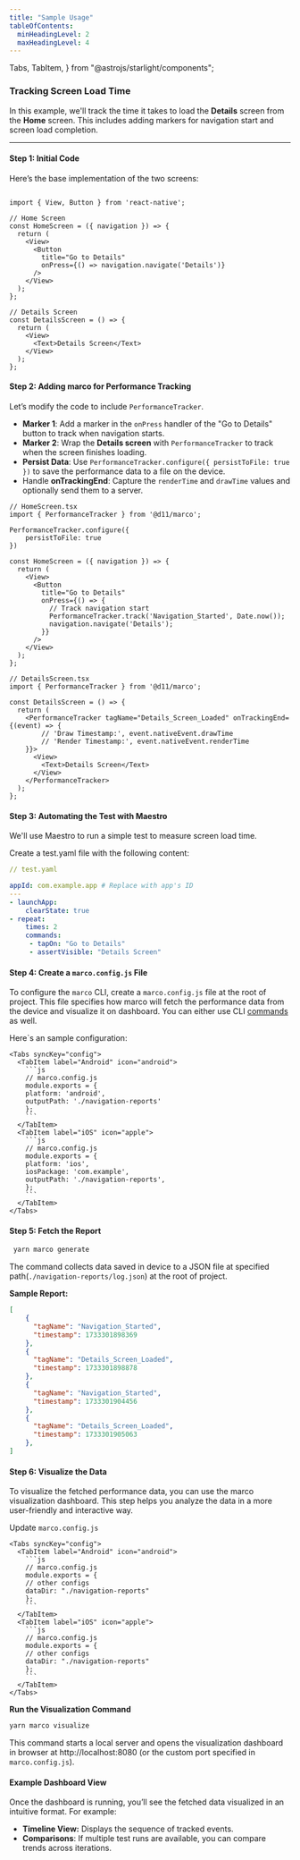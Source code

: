 ```yaml
---
title: "Sample Usage"
tableOfContents:
  minHeadingLevel: 2
  maxHeadingLevel: 4
---
```


  Tabs,
  TabItem,
} from "@astrojs/starlight/components";

### Tracking Screen Load Time

In this example, we'll track the time it takes to load the **Details** screen from the **Home** screen. This includes adding markers for navigation start and screen load completion.

---


#### Step 1: Initial Code

Here’s the base implementation of the two screens:

```tsx collapse={5-12, 17-21}

import { View, Button } from 'react-native';

// Home Screen
const HomeScreen = ({ navigation }) => {
  return (
    <View>
      <Button
        title="Go to Details"
        onPress={() => navigation.navigate('Details')}
      />
    </View>
  );
};

// Details Screen
const DetailsScreen = () => {
  return (
    <View>
      <Text>Details Screen</Text>
    </View>
  );
};
```

#### Step 2: Adding marco for Performance Tracking

Let’s modify the code to include `PerformanceTracker`.

- **Marker 1**: Add a marker in the `onPress` handler of the "Go to Details" button to track when navigation starts.
- **Marker 2**: Wrap the **Details screen** with `PerformanceTracker` to track when the screen finishes loading.
- **Persist Data**: Use `PerformanceTracker.configure({ persistToFile: true })` to save the performance data to a file on the device.
- Handle **onTrackingEnd**: Capture the `renderTime` and `drawTime` values and optionally send them to a server.

```tsx
// HomeScreen.tsx
import { PerformanceTracker } from '@d11/marco';

PerformanceTracker.configure({ 
    persistToFile: true 
})

const HomeScreen = ({ navigation }) => {
  return (
    <View>
      <Button
        title="Go to Details"
        onPress={() => {
          // Track navigation start
          PerformanceTracker.track('Navigation_Started', Date.now());
          navigation.navigate('Details');
        }}
      />
    </View>
  );
};
```

```tsx
// DetailsScreen.tsx
import { PerformanceTracker } from '@d11/marco';

const DetailsScreen = () => {
  return (
    <PerformanceTracker tagName="Details_Screen_Loaded" onTrackingEnd={(event) => {
        // 'Draw Timestamp:', event.nativeEvent.drawTime
        // 'Render Timestamp:', event.nativeEvent.renderTime
    }}>
      <View>
        <Text>Details Screen</Text>
      </View>
    </PerformanceTracker>
  );
};
```

#### Step 3: Automating the Test with Maestro
We'll use Maestro to run a simple test to measure screen load time.

Create a test.yaml file with the following content:

```yaml
// test.yaml

appId: com.example.app # Replace with app's ID
---
- launchApp:
    clearState: true
- repeat:
    times: 2
    commands:
     - tapOn: "Go to Details"
     - assertVisible: "Details Screen"
```

#### Step 4: Create a `marco.config.js` File

To configure the `marco` CLI, create a `marco.config.js` file at the root of project. This file specifies how marco will fetch the performance data from the device and visualize it on dashboard. You can either use CLI [commands](api/cli/generate-report) as well.

Here`s an sample configuration:

    <Tabs syncKey="config">
      <TabItem label="Android" icon="android">
        ```js
        // marco.config.js
        module.exports = {
        platform: 'android', 
        outputPath: './navigation-reports'
        };
        ```
      </TabItem>
      <TabItem label="iOS" icon="apple">
        ```js
        // marco.config.js
        module.exports = {
        platform: 'ios', 
        iosPackage: 'com.example',
        outputPath: './navigation-reports',
        };
        ```
      </TabItem>
    </Tabs>

#### Step 5: Fetch the Report

```sh frame="none"
 yarn marco generate
```

The command collects data saved in device to a JSON file at specified path(`./navigation-reports/log.json`) at the root of project.

**Sample Report:**

```json
[
    {
      "tagName": "Navigation_Started",
      "timestamp": 1733301898369
    },
    {
      "tagName": "Details_Screen_Loaded",
      "timestamp": 1733301898878
    },
    {
      "tagName": "Navigation_Started",
      "timestamp": 1733301904456
    },
    {
      "tagName": "Details_Screen_Loaded",
      "timestamp": 1733301905063
    },
]
```

#### Step 6: Visualize the Data

To visualize the fetched performance data, you can use the marco visualization dashboard. This step helps you analyze the data in a more user-friendly and interactive way.

Update `marco.config.js`

    <Tabs syncKey="config">
      <TabItem label="Android" icon="android">
        ```js
        // marco.config.js
        module.exports = {
        // other configs
        dataDir: "./navigation-reports"
        };
        ```
      </TabItem>
      <TabItem label="iOS" icon="apple">
        ```js
        // marco.config.js
        module.exports = {
        // other configs
        dataDir: "./navigation-reports"
        };
        ```
      </TabItem>
    </Tabs>

**Run the Visualization Command**

```sh frame="none"
yarn marco visualize
```

This command starts a local server and opens the visualization dashboard in browser at http://localhost:8080 (or the custom port specified in `marco.config.js`).

#### Example Dashboard View

Once the dashboard is running, you’ll see the fetched data visualized in an intuitive format. For example:

- **Timeline View:** Displays the sequence of tracked events.
- **Comparisons**: If multiple test runs are available, you can compare trends across iterations.
